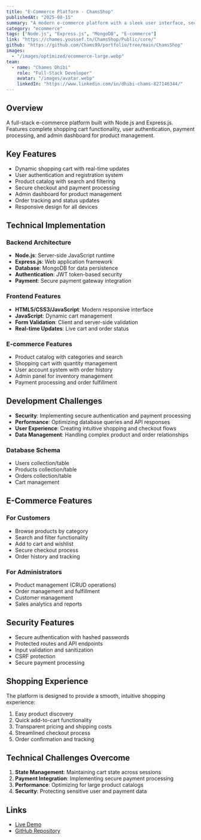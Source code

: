 ```yaml
---
title: "E-Commerce Platform - ChamsShop"
publishedAt: "2025-08-15"
summary: "A modern e-commerce platform with a sleek user interface, secure authentication, seamless shopping experience, dynamic cart system, and responsive design."
category: "ecommerce"
tags: ["Node.js", "Express.js", "MongoDB", "E-commerce"]
link: "https://chames.youssef.tn/ChamsShop/Public/core/"
github: "https://github.com/Chams99/portfolio/tree/main/ChamsShop"
images:
  - "/images/optimized/ecommerce-large.webp"
team:
  - name: "Chames Dhibi"
    role: "Full-Stack Developer"
    avatar: "/images/avatar.webp"
    linkedIn: "https://www.linkedin.com/in/dhibi-chams-827146344/"
---
```


## Overview

A full-stack e-commerce platform built with Node.js and Express.js. Features complete shopping cart functionality, user authentication, payment processing, and admin dashboard for product management.

## Key Features

- Dynamic shopping cart with real-time updates
- User authentication and registration system
- Product catalog with search and filtering
- Secure checkout and payment processing
- Admin dashboard for product management
- Order tracking and status updates
- Responsive design for all devices

## Technical Implementation

### Backend Architecture
- **Node.js**: Server-side JavaScript runtime
- **Express.js**: Web application framework
- **Database**: MongoDB for data persistence
- **Authentication**: JWT token-based security
- **Payment**: Secure payment gateway integration

### Frontend Features
- **HTML5/CSS3/JavaScript**: Modern responsive interface
- **JavaScript**: Dynamic cart management
- **Form Validation**: Client and server-side validation
- **Real-time Updates**: Live cart and order status

### E-commerce Features
- Product catalog with categories and search
- Shopping cart with quantity management
- User account system with order history
- Admin panel for inventory management
- Payment processing and order fulfillment

## Development Challenges

- **Security**: Implementing secure authentication and payment processing
- **Performance**: Optimizing database queries and API responses
- **User Experience**: Creating intuitive shopping and checkout flows
- **Data Management**: Handling complex product and order relationships

### Database Schema
- Users collection/table
- Products collection/table
- Orders collection/table
- Cart management

## E-Commerce Features

### For Customers
- Browse products by category
- Search and filter functionality
- Add to cart and wishlist
- Secure checkout process
- Order history and tracking

### For Administrators
- Product management (CRUD operations)
- Order management and fulfillment
- Customer management
- Sales analytics and reports

## Security Features

- Secure authentication with hashed passwords
- Protected routes and API endpoints
- Input validation and sanitization
- CSRF protection
- Secure payment processing

## Shopping Experience

The platform is designed to provide a smooth, intuitive shopping experience:
1. Easy product discovery
2. Quick add-to-cart functionality
3. Transparent pricing and shipping costs
4. Streamlined checkout process
5. Order confirmation and tracking

## Technical Challenges Overcome

1. **State Management**: Maintaining cart state across sessions
2. **Payment Integration**: Implementing secure payment processing
3. **Performance**: Optimizing for large product catalogs
4. **Security**: Protecting sensitive user and payment data

## Links

- [Live Demo](https://chames.youssef.tn/ChamsShop/Public/core/)
- [GitHub Repository](https://github.com/Chams99/portfolio/tree/main/ChamsShop)


